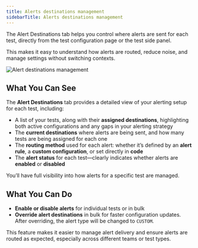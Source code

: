 ```yaml
---
title: Alerts destinations management
sidebarTitle: Alerts destinations management
---
```

The Alert Destinations tab helps you control where alerts are sent for each test, directly from the test configuration page or the test side panel.

This makes it easy to understand how alerts are routed, reduce noise, and manage settings without switching contexts.

<Frame>
  <div className="dark:bg-white rounded-md p-4">
    <img
      src="https://res.cloudinary.com/do5hrgokq/image/upload/v1751189843/alertdestinations_fljb4q.png"
      alt="Alert destinations management"
    />
  </div>
</Frame>

## What You Can See

The **Alert Destinations** tab provides a detailed view of your alerting setup for each test, including:

- A list of your tests, along with their **assigned destinations**, highlighting both active configurations and any gaps in your alerting strategy
- The **current destinations** where alerts are being sent, and how many tests are being assigned for each one
- The **routing method** used for each alert: whether it’s defined by an **alert rule**, a **custom configuration**, or set directly in **code**
- The **alert status** for each test—clearly indicates whether alerts are **enabled** or **disabled**

You’ll have full visibility into how alerts for a specific test are managed.

## What You Can Do

- **Enable or disable alerts** for individual tests or in bulk
- **Override alert destinations** in bulk for faster configuration updates. After overriding, the alert type will be changed to `CUSTOM`.

This feature makes it easier to manage alert delivery and ensure alerts are routed as expected, especially across different teams or test types.
